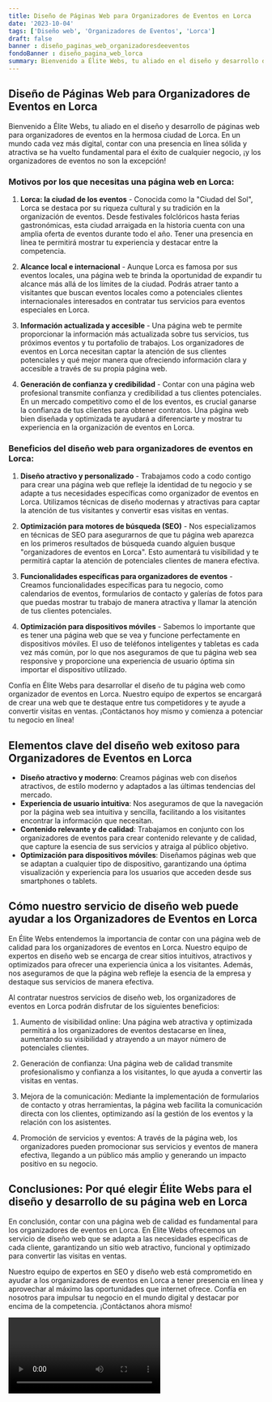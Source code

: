 ```yaml
---
title: Diseño de Páginas Web para Organizadores de Eventos en Lorca
date: '2023-10-04'
tags: ['Diseño web', 'Organizadores de Eventos', 'Lorca']
draft: false
banner : diseño_paginas_web_organizadoresdeeventos
fondoBanner : diseño_pagina_web_lorca
summary: Bienvenido a Élite Webs, tu aliado en el diseño y desarrollo de páginas web para organizadores de eventos en la hermosa ciudad de Lorca. En un mundo cada vez más digital, contar con una presencia en línea sólida y atractiva se ha vuelto fundamental para el éxito de cualquier negocio, ¡y los organizadores de eventos no son la excepción!
---
```


## Diseño de Páginas Web para Organizadores de Eventos en Lorca

Bienvenido a Élite Webs, tu aliado en el diseño y desarrollo de páginas web para organizadores de eventos en la hermosa ciudad de Lorca. En un mundo cada vez más digital, contar con una presencia en línea sólida y atractiva se ha vuelto fundamental para el éxito de cualquier negocio, ¡y los organizadores de eventos no son la excepción!

### Motivos por los que necesitas una página web en Lorca:

1. **Lorca: la ciudad de los eventos** - Conocida como la "Ciudad del Sol", Lorca se destaca por su riqueza cultural y su tradición en la organización de eventos. Desde festivales folclóricos hasta ferias gastronómicas, esta ciudad arraigada en la historia cuenta con una amplia oferta de eventos durante todo el año. Tener una presencia en línea te permitirá mostrar tu experiencia y destacar entre la competencia.

2. **Alcance local e internacional** - Aunque Lorca es famosa por sus eventos locales, una página web te brinda la oportunidad de expandir tu alcance más allá de los límites de la ciudad. Podrás atraer tanto a visitantes que buscan eventos locales como a potenciales clientes internacionales interesados en contratar tus servicios para eventos especiales en Lorca.

3. **Información actualizada y accesible** - Una página web te permite proporcionar la información más actualizada sobre tus servicios, tus próximos eventos y tu portafolio de trabajos. Los organizadores de eventos en Lorca necesitan captar la atención de sus clientes potenciales y qué mejor manera que ofreciendo información clara y accesible a través de su propia página web.

4. **Generación de confianza y credibilidad** - Contar con una página web profesional transmite confianza y credibilidad a tus clientes potenciales. En un mercado competitivo como el de los eventos, es crucial ganarse la confianza de tus clientes para obtener contratos. Una página web bien diseñada y optimizada te ayudará a diferenciarte y mostrar tu experiencia en la organización de eventos en Lorca.

### Beneficios del diseño web para organizadores de eventos en Lorca:

1. **Diseño atractivo y personalizado** - Trabajamos codo a codo contigo para crear una página web que refleje la identidad de tu negocio y se adapte a tus necesidades específicas como organizador de eventos en Lorca. Utilizamos técnicas de diseño modernas y atractivas para captar la atención de tus visitantes y convertir esas visitas en ventas.

2. **Optimización para motores de búsqueda (SEO)** - Nos especializamos en técnicas de SEO para asegurarnos de que tu página web aparezca en los primeros resultados de búsqueda cuando alguien busque "organizadores de eventos en Lorca". Esto aumentará tu visibilidad y te permitirá captar la atención de potenciales clientes de manera efectiva.

3. **Funcionalidades específicas para organizadores de eventos** - Creamos funcionalidades específicas para tu negocio, como calendarios de eventos, formularios de contacto y galerías de fotos para que puedas mostrar tu trabajo de manera atractiva y llamar la atención de tus clientes potenciales.

4. **Optimización para dispositivos móviles** - Sabemos lo importante que es tener una página web que se vea y funcione perfectamente en dispositivos móviles. El uso de teléfonos inteligentes y tabletas es cada vez más común, por lo que nos aseguramos de que tu página web sea responsive y proporcione una experiencia de usuario óptima sin importar el dispositivo utilizado.

Confía en Élite Webs para desarrollar el diseño de tu página web como organizador de eventos en Lorca. Nuestro equipo de expertos se encargará de crear una web que te destaque entre tus competidores y te ayude a convertir visitas en ventas. ¡Contáctanos hoy mismo y comienza a potenciar tu negocio en línea!

<GifSeo />

<Cta />

## Elementos clave del diseño web exitoso para Organizadores de Eventos en Lorca

- **Diseño atractivo y moderno**: Creamos páginas web con diseños atractivos, de estilo moderno y adaptados a las últimas tendencias del mercado.
- **Experiencia de usuario intuitiva**: Nos aseguramos de que la navegación por la página web sea intuitiva y sencilla, facilitando a los visitantes encontrar la información que necesitan.
- **Contenido relevante y de calidad**: Trabajamos en conjunto con los organizadores de eventos para crear contenido relevante y de calidad, que capture la esencia de sus servicios y atraiga al público objetivo.
- **Optimización para dispositivos móviles**: Diseñamos páginas web que se adaptan a cualquier tipo de dispositivo, garantizando una óptima visualización y experiencia para los usuarios que acceden desde sus smartphones o tablets.

## Cómo nuestro servicio de diseño web puede ayudar a los Organizadores de Eventos en Lorca

En Élite Webs entendemos la importancia de contar con una página web de calidad para los organizadores de eventos en Lorca. Nuestro equipo de expertos en diseño web se encarga de crear sitios intuitivos, atractivos y optimizados para ofrecer una experiencia única a los visitantes. Además, nos aseguramos de que la página web refleje la esencia de la empresa y destaque sus servicios de manera efectiva.

Al contratar nuestros servicios de diseño web, los organizadores de eventos en Lorca podrán disfrutar de los siguientes beneficios:

1. Aumento de visibilidad online: Una página web atractiva y optimizada permitirá a los organizadores de eventos destacarse en línea, aumentando su visibilidad y atrayendo a un mayor número de potenciales clientes.

2. Generación de confianza: Una página web de calidad transmite profesionalismo y confianza a los visitantes, lo que ayuda a convertir las visitas en ventas.

3. Mejora de la comunicación: Mediante la implementación de formularios de contacto y otras herramientas, la página web facilita la comunicación directa con los clientes, optimizando así la gestión de los eventos y la relación con los asistentes.

4. Promoción de servicios y eventos: A través de la página web, los organizadores pueden promocionar sus servicios y eventos de manera efectiva, llegando a un público más amplio y generando un impacto positivo en su negocio.

## Conclusiones: Por qué elegir Élite Webs para el diseño y desarrollo de su página web en Lorca

En conclusión, contar con una página web de calidad es fundamental para los organizadores de eventos en Lorca. En Élite Webs ofrecemos un servicio de diseño web que se adapta a las necesidades específicas de cada cliente, garantizando un sitio web atractivo, funcional y optimizado para convertir las visitas en ventas.

Nuestro equipo de expertos en SEO y diseño web está comprometido en ayudar a los organizadores de eventos en Lorca a tener presencia en línea y aprovechar al máximo las oportunidades que internet ofrece. Confía en nosotros para impulsar tu negocio en el mundo digital y destacar por encima de la competencia. ¡Contáctanos ahora mismo!

<Video />

<CtaBot job='Organizadores de Eventos' city='Lorca'/>

<Gmaps query='Lorca+españa+maps' />